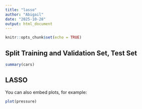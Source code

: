 ```yaml
---
title: "lasso"
author: "Abigail"
date: "2025-10-28"
output: html_document
---
```


```r
knitr::opts_chunk$set(echo = TRUE)
```

## Split Training and Validation Set, Test Set


```r
summary(cars)
```

## LASSO

You can also embed plots, for example:

```r
plot(pressure)
```
